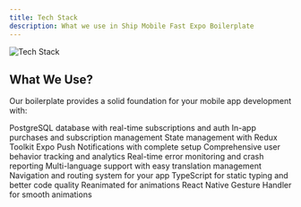 ```yaml
---
title: Tech Stack
description: What we use in Ship Mobile Fast Expo Boilerplate
---
```


<Frame>
<img src="/images/tech-stack.png" alt="Tech Stack" className="w-full h-full rounded-xl" />
</Frame>


## What We Use?

Our boilerplate provides a solid foundation for your mobile app development with:

<CardGroup cols={2} horizontal>
  <Card
    title="Supabase"
    img="/images/supabase.png"
  >
    PostgreSQL database with real-time subscriptions and auth
  </Card>
  <Card
    title="RevenueCat"
    img="/images/iap.png"
  >
    In-app purchases and subscription management
  </Card>
  <Card
    title="Redux"
    img="/images/redux.png"
  >
    State management with Redux Toolkit
  </Card>
  <Card
    title="ExpoPush Notifications"
    img="/images/push.png"
  >
    Expo Push Notifications with complete setup
  </Card>
  <Card
    title="PostHog"
    img="/images/posthog.png"
  >
    Comprehensive user behavior tracking and analytics
  </Card>
  <Card
    title="Sentry"
    img="/images/sentry.png"
  >
    Real-time error monitoring and crash reporting
  </Card>
  <Card
    title="react-i18next"
    img="/images/i18n.png"
  >
    Multi-language support with easy translation management
  </Card>
  <Card
    title="Expo Router"
    img="/images/expo-router.png"
  >
    Navigation and routing system for your app
  </Card>
  <Card
    title="TypeScript"
    img="/images/ts.png"
  >
    TypeScript for static typing and better code quality
  </Card>
  <Card
    title="Reanimated 3"
    img="/images/reanimated.png"
  >
    Reanimated for animations
  </Card>
  <Card
    title="React Native Gesture Handler"
    img="/images/rngh.png"
  >
    React Native Gesture Handler for smooth animations
  </Card>
</CardGroup>

